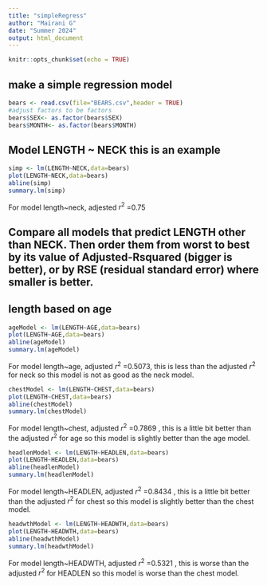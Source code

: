 ```yaml
---
title: "simpleRegress"
author: "Mairani G"
date: "Summer 2024"
output: html_document
---
```


```r
knitr::opts_chunk$set(echo = TRUE)
```

## make a simple regression model

```r
bears <- read.csv(file="BEARS.csv",header = TRUE)
#adjust factors to be factors
bears$SEX<- as.factor(bears$SEX)
bears$MONTH<- as.factor(bears$MONTH)
```

## Model LENGTH ~ NECK  this is an example  

```r
simp <- lm(LENGTH~NECK,data=bears)
plot(LENGTH~NECK,data=bears)
abline(simp)
summary.lm(simp)
```

For model length~neck, adjested $r^2$ =0.75   

## Compare all models that predict LENGTH other than NECK. Then order them from worst to best by its value of Adjusted-Rsquared (bigger is better), or by RSE (residual standard error) where smaller is better. 

## length based on age


```r
ageModel <- lm(LENGTH~AGE,data=bears)
plot(LENGTH~AGE,data=bears)
abline(ageModel)
summary.lm(ageModel)
```

For model length~age, adjusted $r^2$ =0.5073, this is less than the adjusted $r^2$ for neck so this model is not as good as the neck model.  

```r
chestModel <- lm(LENGTH~CHEST,data=bears)
plot(LENGTH~CHEST,data=bears)
abline(chestModel)
summary.lm(chestModel)
```
For model length~chest, adjusted $r^2$ =0.7869 , this is a little bit better than the adjusted $r^2$ for age so this model is slightly better than the age model.  

```r
headlenModel <- lm(LENGTH~HEADLEN,data=bears)
plot(LENGTH~HEADLEN,data=bears)
abline(headlenModel)
summary.lm(headlenModel)
```

For model length~HEADLEN, adjusted $r^2$ =0.8434  , this is a little bit better than the adjusted $r^2$ for chest so this model is slightly better than the chest model.  

```r
headwthModel <- lm(LENGTH~HEADWTH,data=bears)
plot(LENGTH~HEADWTH,data=bears)
abline(headwthModel)
summary.lm(headwthModel)
```
For model length~HEADWTH, adjusted $r^2$ =0.5321   , this is worse than the adjusted $r^2$ for HEADLEN so this model is worse than the chest model.  


